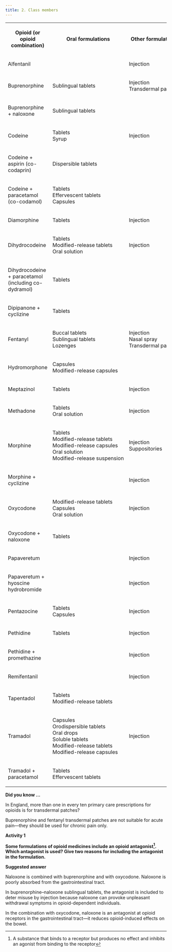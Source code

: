 ```yaml
---
title: 2. Class members
---
```





<table>
 <tr>
  <th>
   <p>
    Opioid (or opioid combination)
   </p>
  </th>
  <th>
   <p>
    Oral formulations
   </p>
  </th>
  <th>
   <p>
    Other formulations
   </p>
  </th>
 </tr>
 <tr>
  <td>
   <p>
    Alfentanil
   </p>
  </td>
  <td>
  </td>
  <td>
   <p>
    Injection
   </p>
  </td>
 </tr>
 <tr>
  <td>
   <p>
    Buprenorphine
   </p>
  </td>
  <td>
   <p>
    Sublingual tablets
   </p>
  </td>
  <td nowrap="nowrap">
   <p>
    Injection
    <br/>
    Transdermal patches
   </p>
  </td>
 </tr>
 <tr>
  <td>
   <p>
    Buprenorphine + naloxone
   </p>
  </td>
  <td>
   <p>
    Sublingual tablets
   </p>
  </td>
  <td>
  </td>
 </tr>
 <tr>
  <td>
   <p>
    Codeine
   </p>
  </td>
  <td>
   <p>
    Tablets
    <br/>
    Syrup
   </p>
  </td>
  <td>
   <p>
    Injection
   </p>
  </td>
 </tr>
 <tr>
  <td>
   <p>
    Codeine + aspirin (co-codaprin)
   </p>
  </td>
  <td>
   <p>
    Dispersible tablets
   </p>
  </td>
  <td>
  </td>
 </tr>
 <tr>
  <td>
   <p>
    Codeine + paracetamol (co-codamol)
   </p>
  </td>
  <td>
   <p>
    Tablets
    <br/>
    Effervescent tablets
    <br/>
    Capsules
   </p>
  </td>
  <td>
  </td>
 </tr>
 <tr>
  <td>
   <p>
    Diamorphine
   </p>
  </td>
  <td>
   <p>
    Tablets
   </p>
  </td>
  <td>
   <p>
    Injection
   </p>
  </td>
 </tr>
 <tr>
  <td>
   <p>
    Dihydrocodeine
   </p>
  </td>
  <td nowrap="nowrap">
   <p>
    Tablets
    <br/>
    Modified-release tablets
    <br/>
    Oral solution
   </p>
  </td>
  <td>
   <p>
    Injection
   </p>
  </td>
 </tr>
 <tr>
  <td>
   <p>
    Dihydrocodeine + paracetamol (including co-dydramol)
   </p>
  </td>
  <td>
   <p>
    Tablets
   </p>
  </td>
  <td>
  </td>
 </tr>
 <tr>
  <td>
   <p>
    Dipipanone + cyclizine
   </p>
  </td>
  <td>
   <p>
    Tablets
   </p>
  </td>
  <td>
  </td>
 </tr>
 <tr>
  <td>
   <p>
    Fentanyl
   </p>
  </td>
  <td>
   <p>
    Buccal tablets
    <br/>
    Sublingual tablets
    <br/>
    Lozenges
   </p>
  </td>
  <td>
   <p>
    Injection
    <br/>
    Nasal spray
    <br/>
    Transdermal patches
   </p>
  </td>
 </tr>
 <tr>
  <td>
   <p>
    Hydromorphone
   </p>
  </td>
  <td>
   <p>
    Capsules
    <br/>
    Modified-release capsules
   </p>
  </td>
  <td>
  </td>
 </tr>
 <tr>
  <td>
   <p>
    Meptazinol
   </p>
  </td>
  <td>
   <p>
    Tablets
   </p>
  </td>
  <td>
   <p>
    Injection
   </p>
  </td>
 </tr>
 <tr>
  <td>
   <p>
    Methadone
   </p>
  </td>
  <td>
   <p>
    Tablets
    <br/>
    Oral solution
   </p>
  </td>
  <td>
   <p>
    Injection
   </p>
  </td>
 </tr>
 <tr>
  <td>
   <p>
    Morphine
   </p>
  </td>
  <td nowrap="nowrap">
   <p>
    Tablets
    <br/>
    Modified-release tablets
    <br/>
    Modified-release capsules
    <br/>
    Oral solution
    <br/>
    Modified-release suspension
   </p>
  </td>
  <td>
   <p>
    Injection
    <br/>
    Suppositories
   </p>
  </td>
 </tr>
 <tr>
  <td>
   <p>
    Morphine + cyclizine
   </p>
  </td>
  <td>
  </td>
  <td>
   <p>
    Injection
   </p>
  </td>
 </tr>
 <tr>
  <td>
   <p>
    Oxycodone
   </p>
  </td>
  <td>
   <p>
    Modified-release tablets
    <br/>
    Capsules
    <br/>
    Oral solution
   </p>
  </td>
  <td>
   <p>
    Injection
   </p>
  </td>
 </tr>
 <tr>
  <td>
   <p>
    Oxycodone + naloxone
   </p>
  </td>
  <td>
   <p>
    Tablets
   </p>
  </td>
  <td>
  </td>
 </tr>
 <tr>
  <td>
   <p>
    Papaveretum
   </p>
  </td>
  <td>
  </td>
  <td>
   <p>
    Injection
   </p>
  </td>
 </tr>
 <tr>
  <td>
   <p>
    Papaveretum + hyoscine hydrobromide
   </p>
  </td>
  <td>
  </td>
  <td>
   <p>
    Injection
   </p>
  </td>
 </tr>
 <tr>
  <td>
   <p>
    Pentazocine
   </p>
  </td>
  <td>
   <p>
    Tablets
    <br/>
    Capsules
   </p>
  </td>
  <td>
   <p>
    Injection
   </p>
  </td>
 </tr>
 <tr>
  <td>
   <p>
    Pethidine
   </p>
  </td>
  <td>
   <p>
    Tablets
   </p>
  </td>
  <td>
   <p>
    Injection
   </p>
  </td>
 </tr>
 <tr>
  <td>
   <p>
    Pethidine + promethazine
   </p>
  </td>
  <td>
  </td>
  <td>
   <p>
    Injection
   </p>
  </td>
 </tr>
 <tr>
  <td>
   <p>
    Remifentanil
   </p>
  </td>
  <td>
  </td>
  <td>
   <p>
    Injection
   </p>
  </td>
 </tr>
 <tr>
  <td>
   <p>
    Tapentadol
   </p>
  </td>
  <td>
   <p>
    Tablets
    <br/>
    Modified-release tablets
   </p>
  </td>
  <td>
  </td>
 </tr>
 <tr>
  <td>
   <p>
    Tramadol
   </p>
  </td>
  <td nowrap="nowrap">
   <p>
    Capsules
    <br/>
    Orodispersible tablets
    <br/>
    Oral drops
    <br/>
    Soluble tablets
    <br/>
    Modified-release tablets
    <br/>
    Modified-release capsules
   </p>
  </td>
  <td>
   <p>
    Injection
   </p>
  </td>
 </tr>
 <tr>
  <td>
   <p>
    Tramadol + paracetamol
   </p>
  </td>
  <td>
   <p>
    Tablets
    <br/>
    Effervescent tablets
   </p>
  </td>
  <td>
  </td>
 </tr>
</table>




**Did you know …**

In England, more than one in every ten primary care prescriptions for opioids is for transdermal patches?

Buprenorphine and fentanyl transdermal patches are not suitable for acute pain—they should be used for chronic pain only.

**Activity 1**

**Some formulations of opioid medicines include an opioid antagonist[^1]. Which antagonist is used? Give two reasons for including the antagonist in the formulation.**

<Expander title="Reveal suggested answer...">
 <p>
  <strong>
   Suggested answer
  </strong>
 </p>
 <p>
  Naloxone is combined with buprenorphine and with oxycodone. Naloxone is poorly absorbed from the gastrointestinal tract.
 </p>
 <p>
  In buprenorphine–naloxone sublingual tablets, the antagonist is included to deter misuse by injection because naloxone can provoke unpleasant withdrawal symptoms in opioid-dependent individuals.
 </p>
 <p>
  In the combination with oxycodone, naloxone is an antagonist at opioid receptors in the gastrointestinal tract—it reduces opioid-induced effects on the bowel.
 </p>
</Expander>







[^1]: A substance that binds to a receptor but produces no effect and inhibits an agonist from binding to the receptor
